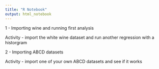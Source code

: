 ```yaml
---
title: "R Notebook"
output: html_notebook
---
```


1 - Importing wine and running first analysis

  Activity - import the white wine dataset and run another regression with a historgram
  
2 - Importing ABCD datasets

  Activity - import one of your own ABCD datasets and see if it works